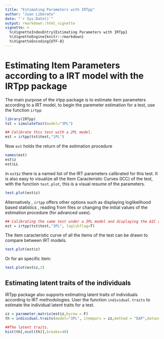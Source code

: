 ```yaml
---
title: "Estimating Parameters with IRTpp"
author: "Juan Liberato"
date: "`r Sys.Date()`"
output: rmarkdown::html_vignette
vignette: >
  %\VignetteIndexEntry{Estimating Parameters with IRTpp}
  %\VignetteEngine{knitr::rmarkdown}
  %\VignetteEncoding{UTF-8}
---
```


Estimating Item Parameters according to a IRT model with the IRTpp package
========================================================



The main purpose of the irtpp package is to estimate item parameters according to a IRT model, 
to begin the paremeter estimation for a test, use the function `irtpp`

```r
library(IRTpp)
tst = simulateTest(model="3PL")

## Calibrate this test with a 2PL model.
est = irtpp(tst$test,"1PL")
```

Now `est` holds the return of the estimation procedure 

```r
names(est)
est$z
est$LL
```

in `est$z` there is a named list of the IRT parameters calibrated for this test. It is also easy to visualize all the Item Caracteristic Curves (ICC) of the test, with the function `test.plot`, this is a visual resume of the parameters.

```r
test.plot(est$z)
```

Alternatively , `irtpp` offers other options such as displaying loglikelihood based statistics , reading from files or changing the initial values of the estimation procedure (for advanced uses).

```r
## Calibrating the same test under a 3PL model and displaying the AIC and BIC statistics
est = irtpp(tst$test,"3PL", loglikflag=T)
```

The item caracteristic curve of all the items of the test can be drawn to compare between IRT models.

```r
test.plot(est$z)
```

Or for an specific item: 

```r
test.plot(est$z,2)
```

## Estimating latent traits of the individuals

IRTpp package also supports estimating latent traits of individuals according to IRT methodologies. User the function `individual.traits` to estimate the individual latent traits for a test.

```r
zz = parameter.matrix(est$z,byrow = F)
th = individual.traits(model="3PL", itempars = zz,method = "EAP",dataset = tst$test, probability_matrix = est$prob_mat)

##The latent traits.
hist(th[,ncol(th)],breaks=40)
```
